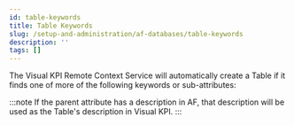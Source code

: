 ```yaml
---
id: table-keywords
title: Table Keywords
slug: /setup-and-administration/af-databases/table-keywords
description: ''
tags: []
---
```



The Visual KPI Remote Context Service will automatically create a Table if it finds one of more of the following keywords or sub-attributes:

:::note
If the parent attribute has a description in AF, that description will be used as the Table's description in Visual KPI.
:::

<JsonToTable jsonData={table} />